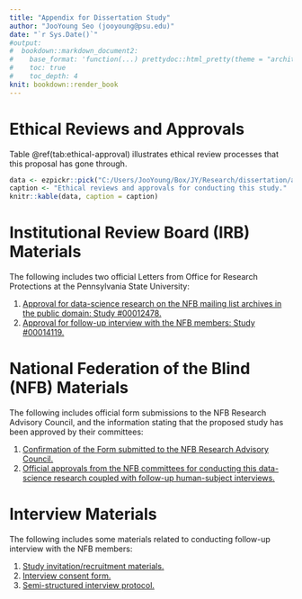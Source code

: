 ```yaml
---
title: "Appendix for Dissertation Study"
author: "JooYoung Seo (jooyoung@psu.edu)"
date: "`r Sys.Date()`"
#output:
#  bookdown::markdown_document2:
#    base_format: 'function(...) prettydoc::html_pretty(theme = "architect", highlight = "github", ...)'
#    toc: true
#    toc_depth: 4
knit: bookdown::render_book
---
```


# Ethical Reviews and Approvals

Table\ \@ref(tab:ethical-approval) illustrates ethical review processes that this proposal has gone through.

```r
data <- ezpickr::pick("C:/Users/JooYoung/Box/JY/Research/dissertation/appendix/approval-for-ethical-procedures.xlsx")
caption <- "Ethical reviews and approvals for conducting this study."
knitr::kable(data, caption = caption)
```

# Institutional Review Board (IRB) Materials

The following includes two official Letters from Office for Research Protections at the Pennsylvania State University:

1. [Approval for data-science research on the NFB mailing list archives in the public domain: Study \#00012478.](https://jooyoungseo.com/appendix/2019-05-21-not-human-research.pdf){target="_blank"}
2. [Approval for follow-up interview with the NFB members: Study \#00014119.](https://jooyoungseo.com/appendix/2019-12-19-exempt-research.pdf){target="_blank"}

# National Federation of the Blind (NFB) Materials

The following includes official form submissions to the NFB Research Advisory Council, and the information stating that the proposed study has been approved by their committees:

1. [Confirmation of the Form submitted to the NFB Research Advisory Council.](https://jooyoungseo.com/appendix/Gmail - Form submission from_ Research Participant Solicitation Request Form.pdf){target="_blank"}
2. [Official approvals from the NFB committees for conducting this data-science research coupled with follow-up human-subject interviews.](https://jooyoungseo.com/appendix/Gmail - Follow-up for the permission request for using the NFB public email archives.pdf){target="_blank"}

# Interview Materials

The following includes some materials related to conducting follow-up interview with the NFB members:

1. [Study invitation/recruitment materials.](https://jooyoungseo.com/appendix/invitation_material.pdf){target="_blank"}
2. [Interview consent form.](https://jooyoungseo.com/appendix/Interview_Consent_Form.pdf){target="_blank"}
3. [Semi-structured interview protocol.](https://jooyoungseo.com/appendix/Semi-Structured_Interview_Protocol.pdf){target="_blank"}

